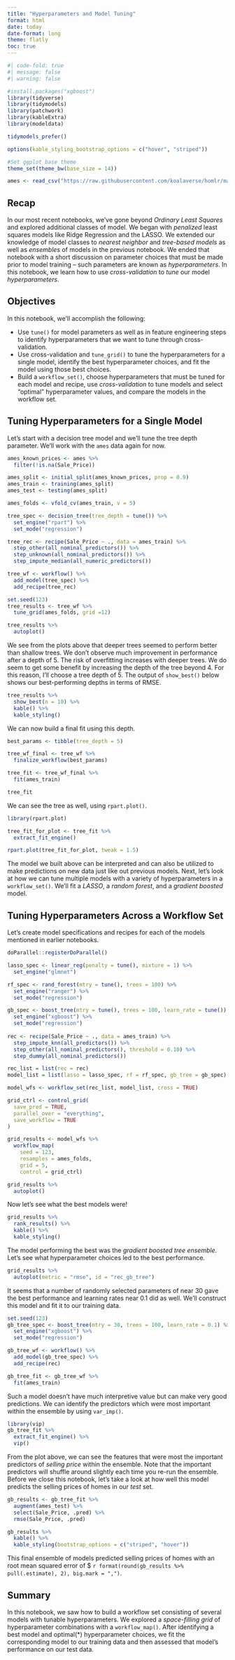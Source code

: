 ```yaml
---
title: "Hyperparameters and Model Tuning"
format: html
date: today
date-format: long
theme: flatly
toc: true
---
```


```r
#| code-fold: true
#| message: false
#| warning: false

#install.packages("xgboost")
library(tidyverse)
library(tidymodels)
library(patchwork)
library(kableExtra)
library(modeldata)

tidymodels_prefer()

options(kable_styling_bootstrap_options = c("hover", "striped"))

#Set ggplot base theme
theme_set(theme_bw(base_size = 14))

ames <- read_csv("https://raw.githubusercontent.com/koalaverse/homlr/master/data/ames.csv")
```

## Recap

In our most recent notebooks, we've gone beyond *Ordinary Least Squares* and explored additional classes of model. We began with *penalized* least squares models like Ridge Regression and the LASSO. We extended our knowledge of model classes to *nearest neighbor* and *tree-based models* as well as *ensembles* of models in the previous notebook. We ended that notebook with a short discussion on parameter choices that must be made prior to model training -- such parameters are known as *hyperparameters*. In this notebook, we learn how to use *cross-validation* to *tune* our model *hyperparameters*.

## Objectives

In this notebook, we'll accomplish the following:

+ Use `tune()` for model parameters as well as in feature engineering steps to identify hyperparameters that we want to tune through cross-validation.
+ Use cross-validation and `tune_grid()` to tune the hyperparameters for a single model, identify the best hyperparameter choices, and fit the model using those best choices.
+ Build a `workflow_set()`, choose hyperparameters that must be tuned for each model and recipe, use *cross-validation* to tune models and select "optimal" hyperparameter values, and compare the models in the workflow set.

## Tuning Hyperparameters for a Single Model

Let's start with a decision tree model and we'll tune the tree depth parameter. We'll work with the `ames` data again for now.

```r
ames_known_prices <- ames %>%
  filter(!is.na(Sale_Price))

ames_split <- initial_split(ames_known_prices, prop = 0.9)
ames_train <- training(ames_split)
ames_test <- testing(ames_split)

ames_folds <- vfold_cv(ames_train, v = 5)

tree_spec <- decision_tree(tree_depth = tune()) %>%
  set_engine("rpart") %>%
  set_mode("regression")

tree_rec <- recipe(Sale_Price ~ ., data = ames_train) %>%
  step_other(all_nominal_predictors()) %>%
  step_unknown(all_nominal_predictors()) %>%
  step_impute_median(all_numeric_predictors())

tree_wf <- workflow() %>%
  add_model(tree_spec) %>%
  add_recipe(tree_rec)

set.seed(123)
tree_results <- tree_wf %>%
  tune_grid(ames_folds, grid =12)

tree_results %>%
  autoplot()
```

We see from the plots above that deeper trees seemed to perform better than shallow trees. We don't observe much improvement in performance after a depth of 5. The risk of overfitting increases with deeper trees. We do seem to get some benefit by increasing the depth of the tree beyond 4. For this reason, I'll choose a tree depth of 5. The output of `show_best()` below shows our best-performing depths in terms of RMSE.

```r
tree_results %>%
  show_best(n = 10) %>%
  kable() %>%
  kable_styling()
```

We can now build a final fit using this depth.

```r
best_params <- tibble(tree_depth = 5)

tree_wf_final <- tree_wf %>%
  finalize_workflow(best_params)

tree_fit <- tree_wf_final %>%
  fit(ames_train)

tree_fit
```

We can see the tree as well, using `rpart.plot()`.

```r
library(rpart.plot)

tree_fit_for_plot <- tree_fit %>%
  extract_fit_engine()

rpart.plot(tree_fit_for_plot, tweak = 1.5)
```

The model we built above can be interpreted and can also be utilized to make predictions on new data just like out previous models. Next, let's look at how we can tune multiple models with a variety of hyperparameters in a `workflow_set()`. We'll fit a *LASSO*, a *random forest*, and a *gradient boosted* model.

## Tuning Hyperparameters Across a Workflow Set

Let's create model specifications and recipes for each of the models mentioned in earlier notebooks.

```r
doParallel::registerDoParallel()

lasso_spec <- linear_reg(penalty = tune(), mixture = 1) %>%
  set_engine("glmnet")

rf_spec <- rand_forest(mtry = tune(), trees = 100) %>%
  set_engine("ranger") %>%
  set_mode("regression")

gb_spec <- boost_tree(mtry = tune(), trees = 100, learn_rate = tune()) %>%
  set_engine("xgboost") %>%
  set_mode("regression")
  
rec <- recipe(Sale_Price ~ ., data = ames_train) %>%
  step_impute_knn(all_predictors()) %>%
  step_other(all_nominal_predictors(), threshold = 0.10) %>%
  step_dummy(all_nominal_predictors())

rec_list = list(rec = rec)
model_list = list(lasso = lasso_spec, rf = rf_spec, gb_tree = gb_spec)

model_wfs <- workflow_set(rec_list, model_list, cross = TRUE)

grid_ctrl <- control_grid(
  save_pred = TRUE,
  parallel_over = "everything",
  save_workflow = TRUE
)

grid_results <- model_wfs %>%
  workflow_map(
    seed = 123,
    resamples = ames_folds,
    grid = 5,
    control = grid_ctrl)

grid_results %>%
  autoplot()
```

Now let's see what the best models were!

```r
grid_results %>%
  rank_results() %>%
  kable() %>%
  kable_styling()
```

The model performing the best was the *gradient boosted tree ensemble*. Let's see what hyperparameter choices led to the best performance.

```r
grid_results %>%
  autoplot(metric = "rmse", id = "rec_gb_tree")
```

It seems that a number of randomly selected parameters of near 30 gave the best performance and learning rates near 0.1 did as well. We'll construct this model and fit it to our training data.

```r
set.seed(123)
gb_tree_spec <- boost_tree(mtry = 30, trees = 100, learn_rate = 0.1) %>%
  set_engine("xgboost") %>%
  set_mode("regression")

gb_tree_wf <- workflow() %>%
  add_model(gb_tree_spec) %>%
  add_recipe(rec)

gb_tree_fit <- gb_tree_wf %>%
  fit(ames_train)
```

Such a model doesn't have much interpretive value but can make very good predictions. We can identify the predictors which were most important within the ensemble by using `var_imp()`.

```r
library(vip)
gb_tree_fit %>%
  extract_fit_engine() %>%
  vip()
```

From the plot above, we can see the features that were most the important predictors of *selling price* within the ensemble. Note that the important predictors will shuffle around slightly each time you re-run the ensemble. Before we close this notebook, let's take a look at how well this model predicts the selling prices of homes in our *test* set.

```r
gb_results <- gb_tree_fit %>%
  augment(ames_test) %>%
  select(Sale_Price, .pred) %>%
  rmse(Sale_Price, .pred) 

gb_results %>%
  kable() %>%
  kable_styling(bootstrap_options = c("striped", "hover"))
```

This final ensemble of models predicted selling prices of homes with an root mean squared error of \$ `r format(round(gb_results %>% pull(.estimate), 2), big.mark = ",")`. 

## Summary

In this notebook, we saw how to build a workflow set consisting of several models with tunable hyperparameters. We explored a *space-filling grid* of hyperparameter combinations with a `workflow_map()`. After identifying a best model and optimal(\*) hyperparameter choices, we fit the corresponding model to our training data and then assessed that model's performance on our test data.











